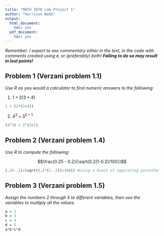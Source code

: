 ```yaml
---
title: "MATH 3070 Lab Project 1"
author: "Harrison Webb"
output:
  html_document:
    toc: yes
  pdf_document:
    toc: yes
---
```


*Remember: I expect to see commentary either in the text, in the code with comments created using `#`, or (preferably) both! **Failing to do so may result in lost points!***

## Problem 1 (Verzani problem 1.1)
*Use R as you would a calculator to find numeric answers to the following:*

1. $1 + 2(3 + 4)$

```r
1 + (2*(3+4))
```

2. $4^3 + 3^{2 + 1}$

```r
(4^3) + 3^(2+1)
```

## Problem 2 (Verzani problem 1.4)
*Use R to compute the following:*

$$\frac{0.25 - 0.2}{\sqrt{0.2(1-0.2)/100}}$$

```r
(.25-.2)/(sqrt((.2*(1-.2))/100)) #using a bunch of separating parentheses just to be safe
```

## Problem 3 (Verzani problem 1.5)
*Assign the numbers 2 through 5 to different variables, then use the variables to multiply all the values.*

```r
a = 2
b = 3
c = 4
d = 5
a*b*c*d
```


